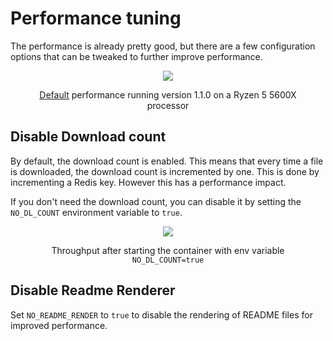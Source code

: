 # Performance tuning

The performance is already pretty good, but there are a few configuration options that can be tweaked to further improve performance.

<figure align="center">

![](/img/perfdef.png)

<figcaption>

[Default](/getting-started/installation) performance running version 1.1.0 on a Ryzen 5 5600X processor

</figcaption>

</figure>

## Disable Download count

By default, the download count is enabled. This means that every time a file is downloaded, the download count is incremented by one. This is done by incrementing a Redis key.
However this has a performance impact.

If you don't need the download count, you can disable it by setting the `NO_DL_COUNT` environment variable to `true`.

<figure align="center">

![](/img/perf2.png)

<figcaption>

Throughput after starting the container with env variable `NO_DL_COUNT=true`

</figcaption>

</figure>

## Disable Readme Renderer

Set `NO_README_RENDER` to `true` to disable the rendering of README files for improved performance.